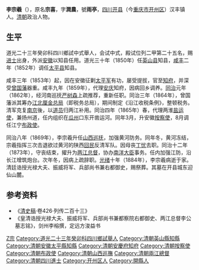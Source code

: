 {{明清人物信息框
| 姓名 = 李宗羲
| 圖片名稱=  
| 圖片大小 = 220px
| 圖片說明 =  
| 最高職務 = 兩江總督
| 國家 = 大清
| 爵位 =
| 籍貫 = [[四川|四川]][[開縣|開縣]]
| 字號 = 字潤農，號雨亭
| 諡號 = 
| 出生日期 = 嘉慶戊寅七月二十一日（1818年8月22日）
| 出生地點 =
| 逝世日期 = 1884年？月？日
| 逝世地點 = 
| 府邸 =
| 墓葬 = 
| 配偶 = 歐氏 
| 親屬 = 曾祖李政國、祖李芝臣、父李作興，母楊氏、溫氏、王氏
| 出身 = 
* 夔州府開縣廩生
* 道光二十三年癸卯科四川鄉試中式舉人
* 道光二十七年丁未科進士
| 經歷 = 
| 著作 =  
*
*
*
}}
'''李宗羲'''（{{bd|1818年|8月22日|1884年|catIdx=Li,李}}），原名'''宗喜'''，字'''潤農'''，號'''雨亭'''，[[四川|四川]][[开县|开县]]（今[[重庆市|重庆市]][[开州区|开州区]]）汉丰镇人。[[清朝|清朝]]政治人物。

== 生平 ==
道光二十三年癸卯科四川鄉試中式舉人，会试中式，殿试位列二甲第二十五名，赐[[进士|进士]]出身，外派[[安徽|安徽]]以知县任用。道光三十年（1850年）任[[英山县|英山县]]知县，[[咸丰_(年号)|咸丰]]二年（1852年）调任[[太平县_(天宝)|太平县]]知县。

咸丰三年（1853年）起，因在安徽征剿[[太平军|太平军]]有功，屡受提拔，官至[[知府|知府]]，并深受[[曾国藩|曾国藩]]器重。咸丰九年（1859年），代理[[安庆|安庆]]知府，因病回乡调养。[[同治|同治]]元年（1862年），经河南巡抚[[严树森|严树森]]上疏推荐，重新任职。同治三年（1864年），曾国藩派其筹办[[江北厘金总局|江北厘金总局]]（即税务总局），期间制定《沿江收税条例》，整顿税务。清军克复[[南京|南京]]後，以[[道员|道员]]归两江补用。同治四年（1865年）春，代理两淮[[盐运使|盐运使]]，兼扬州道，任内组织在[[瓜州|瓜州]]口东开凿运河。同年3月，升安徽[[按察使|按察使]]，8月调任江宁[[布政使|布政使]]。

同治八年（1869年），李宗羲升任[[山西巡抚|山西巡抚]]，加强黄河防务。同年冬，黄河冻结，宗羲指挥三次击退欲过黄河的陕西[[回民|回民]]反清军队。因母丧[[丁忧|丁忧]]去职。同治十二年（1873年），守丧结束，擢升为[[两江总督|两江总督]]，协办[[南洋大臣|南洋大臣]]事务。任内加强江防，沿长江增筑炮台。次年冬，因病上疏辞职。[[光绪|光绪]]十年（1884年），李宗羲病逝于家。清廷诰授光禄大夫、振威将军、兵部尚书兼右都御史，赐祭葬。其墓在开县城东迎仙山麓。

==参考资料==
*《[[清史稿|清史稿]]·卷426·列传二百十三》
*《皇清诰授光禄大夫、振威将军、兵部尚书兼都察院右都御史、两江总督李公墓志铭》，剑州李榕撰，定远方浚益书

{{start box}}
{{s-off}}
{{s-before|[[鄭敦謹|鄭敦謹]]}}
{{s-title|[[山西省|山西]][[巡撫|巡撫]]|任職期間：1869年－1870年}}
{{s-after|[[何璟|何璟]]}}
{{s-before|[[張樹声|張樹声]]}}
{{s-title|[[兩江總督|兩江總督]]|任職期間：1873年－1874年}}
{{s-after|[[劉坤一|劉坤一]]}}
{{end box}}

{{道光二十七年丁未科殿試金榜}}

{{Authority control}}

{{DEFAULTSORT:Li李}}
[[Category:李姓|Z宗]]
[[Category:道光二十三年癸卯科四川鄉試舉人|Category:道光二十三年癸卯科四川鄉試舉人]]
[[Category:清朝英山縣知縣|Category:清朝英山縣知縣]]
[[Category:清朝安徽太平縣知縣|Category:清朝安徽太平縣知縣]]
[[Category:清朝安慶府知府|Category:清朝安慶府知府]]
[[Category:清朝按察使|Category:清朝按察使]]
[[Category:清朝布政使|Category:清朝布政使]]
[[Category:清朝山西巡撫|Category:清朝山西巡撫]]
[[Category:清朝兩江總督|Category:清朝兩江總督]]
[[Category:清朝四川進士|Category:清朝四川進士]]
[[Category:开州区人|Category:开州区人]]
[[Category:開縣人|Category:開縣人]]